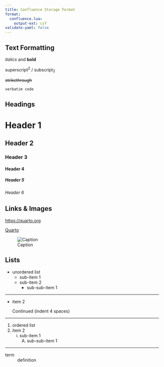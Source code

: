 ```yaml
---
title: Confluence Storage Format
format: 
  confluence.lua:
    output-ext: csf
validate-yaml: false
---
```


## Text Formatting

*italics* and **bold**


superscript^2^ / subscript~2~


~~strikethrough~~


`verbatim code`

## Headings
# Header 1
## Header 2
### Header 3
#### Header 4
##### Header 5
###### Header 6

## Links & Images
<https://quarto.org>

[Quarto](https://quarto.org)

![Caption](https://tinyurl.com/2hy53zek)

## Lists
* unordered list
    + sub-item 1
    + sub-item 2
        - sub-sub-item 1

---

*   item 2

    Continued (indent 4 spaces)

---

1. ordered list
2. item 2
    i) sub-item 1
         A.  sub-sub-item 1

<!-- 
TODO Not yet supported
(@)  A list whose numbering

continues after

(@)  an interruption -->

---

term
: definition